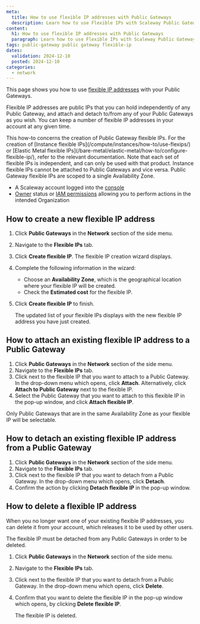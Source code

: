 ```yaml
---
meta:
  title: How to use flexible IP addresses with Public Gateways
  description: Learn how to use Flexible IPs with Scaleway Public Gateways. Follow this guide to manage IP addresses and enhance your network's flexibility and scalability.
content:
  h1: How to use flexible IP addresses with Public Gateways
  paragraph: Learn how to use Flexible IPs with Scaleway Public Gateways. Follow this guide to manage IP addresses and enhance your network's flexibility and scalability.
tags: public-gateway public gateway flexible-ip
dates:
  validation: 2024-12-10
  posted: 2024-12-10
categories:
  - network
---
```


This page shows you how to use [flexible IP addresses](/network/public-gateways/concepts/#flexible-ip) with your Public Gateways.

Flexible IP addresses are public IPs that you can hold independently of any Public Gateway, and attach and detach to/from any of your Public Gateways as you wish. You can keep a number of flexible IP addresses in your account at any given time.

<Message type="important">
  This how-to concerns the creation of Public Gateway flexible IPs. For the creation of [Instance flexible IPs](/compute/instances/how-to/use-flexips/) or [Elastic Metal flexible IPs](/bare-metal/elastic-metal/how-to/configure-flexible-ip/), refer to the relevant documentation. Note that each set of flexible IPs is independent, and can only be used with that product. Instance flexible IPs cannot be attached to Public Gateways and vice versa. Public Gateway flexible IPs are scoped to a single Availability Zone. 
</Message>

<Macro id="flexible-ip" />

<Macro id="requirements" />

- A Scaleway account logged into the [console](https://console.scaleway.com)
- [Owner](/identity-and-access-management/iam/concepts/#owner) status or [IAM permissions](/identity-and-access-management/iam/concepts/#permission) allowing you to perform actions in the intended Organization

## How to create a new flexible IP address

1. Click **Public Gateways** in the **Network** section of the side menu.
2. Navigate to the **Flexible IPs** tab.
3. Click **Create flexible IP**. The flexible IP creation wizard displays.
4. Complete the following information in the wizard:
    - Choose an **Availability Zone**, which is the geographical location where your flexible IP will be created.
    - Check the **Estimated cost** for the flexible IP.
5. Click **Create flexible IP** to finish.

    The updated list of your flexible IPs displays with the new flexible IP address you have just created.

## How to attach an existing flexible IP address to a Public Gateway

1. Click **Public Gateways** in the **Network** section of the side menu.
2. Navigate to the **Flexible IPs** tab.
3. Click <Icon name="more"/> next to the flexible IP that you want to attach to a Public Gateway. In the drop-down menu which opens, click **Attach**. Alternatively, click **Attach to Public Gateway** next to the flexible IP.
    <Lightbox src="scaleway-attach-flexip-gw.webp" alt="" />
4. Select the Public Gateway that you want to attach to this flexible IP in the pop-up window, and click **Attach flexible IP**. 
    <Lightbox src="scaleway-attach-flexip-gw2.webp" alt="" />

<Message type="note">
  Only Public Gateways that are in the same Availability Zone as your flexible IP will be selectable.
</Message>

## How to detach an existing flexible IP address from a Public Gateway

1. Click **Public Gateways** in the **Network** section of the side menu.
2. Navigate to the **Flexible IPs** tab.
3. Click <Icon name="more"/> next to the flexible IP that you want to detach from a Public Gateway. In the drop-down menu which opens, click **Detach**.
4. Confirm the action by clicking **Detach flexible IP** in the pop-up window.

## How to delete a flexible IP address

When you no longer want one of your existing flexible IP addresses, you can delete it from your account, which releases it to be used by other users.

<Message type="important">
  The flexible IP must be detached from any Public Gateways in order to be deleted.
</Message>

1. Click **Public Gateways** in the **Network** section of the side menu.
2. Navigate to the **Flexible IPs** tab.
3. Click <Icon name="more"/> next to the flexible IP that you want to detach from a Public Gateway. In the drop-down menu which opens, click **Delete**.
4. Confirm that you want to delete the flexible IP in the pop-up window which opens, by clicking **Delete flexible IP**.

    The flexible IP is deleted.


